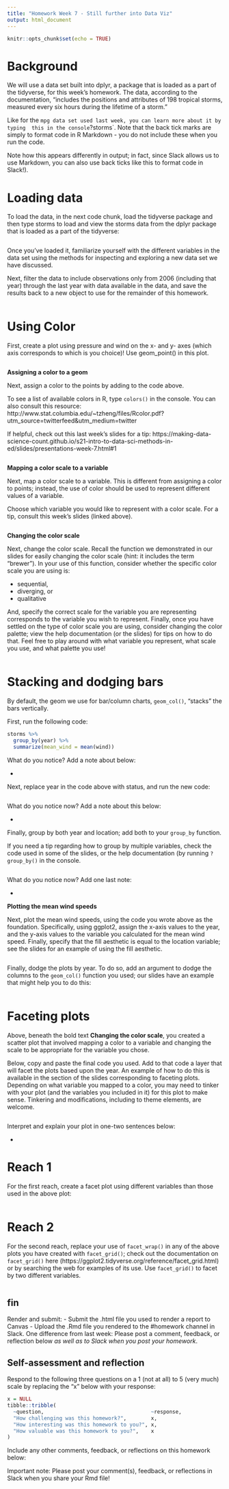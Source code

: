```yaml
---
title: "Homework Week 7 - Still further into Data Viz"
output: html_document
---
```


```r
knitr::opts_chunk$set(echo = TRUE)
```

# Background 

We will use a data set built into dplyr, a package that is loaded as a part of the
tidyverse, for this week's homework. The data, according to the documentation,
"includes the positions and attributes of 198 tropical storms, measured every six 
hours during the lifetime of a storm." 

Like for the `mpg data set used last week, you can learn more about it by typing 
this in the console `?storms`. Note that the back tick marks are simply to format
code in R Markdown - you do not include these when you run the code. 

Note how this appears differently in output; in fact, since Slack allows us to
use Markdown, you can also use back ticks like this to format code in Slack!).

# Loading data

To load the data, in the next code chunk, load the tidyverse package and then type
storms to load and view the storms data from the dplyr package that is loaded as a 
part of the tidyverse:

```r


```

Once you've loaded it, familiarize yourself with the different variables in the
data set using the methods for inspecting and exploring a new data set we have 
discussed.

Next, filter the data to include observations only from 2006 (including that year)
through the last year with data available in the data, and save the results back
to a new object to use for the remainder of this homework.

```r


```

# Using Color

First, create a plot using pressure and wind on the x- and y- axes (which axis 
corresponds to which is you choice)! Use geom_point() in this plot.

```r

```

**Assigning a color to a geom**

Next, assign a color to the points by adding to the code above.

To see a list of available colors in R, type `colors()` in the console. You can also consult this resource: http://www.stat.columbia.edu/~tzheng/files/Rcolor.pdf?utm_source=twitterfeed&utm_medium=twitter

If helpful, check out this last week's slides for a tip: https://making-data-science-count.github.io/s21-intro-to-data-sci-methods-in-ed/slides/presentations-week-7.html#1

```r

```

**Mapping a color scale to a variable**

Next, map a color scale to a variable. This is different from assigning a color
to points; instead, the use of color should be used to represent different values
of a variable. 

Choose which variable you would like to represent with a color scale. For a tip,
consult this week's slides (linked above).

```r


```

**Changing the color scale**

Next, change the color scale. Recall the function we demonstrated in our slides
for easily changing the color scale (hint: it includes the term "brewer"). In your
use of this function, consider whether the specific color scale you are using is:

- sequential,
- diverging, or
- qualitative

And, specify the correct scale for the variable you are representing corresponds 
to the variable you wish to represent. Finally, once you have settled on the type of 
color scale you are using, consider changing the color palette; view the help documentation 
(or the slides) for tips on how to do that. Feel free to play around with what 
variable you represent, what scale you use, and what palette you use!

```r

```

# Stacking and dodging bars

By default, the geom we use for bar/column charts, `geom_col()`, "stacks" the bars 
vertically. 

First, run the following code:

```r
storms %>% 
  group_by(year) %>% 
  summarize(mean_wind = mean(wind))
```

What do you notice? Add a note about below:

- 

Next, replace year in the code above with status, and run the new code:

```r

```

What do you notice now? Add a note about this below:

- 

Finally, group by both year and location; add both to your `group_by` function.

If you need a tip regarding how to group by multiple variables, check the code 
used in some of the slides, or the help documentation (by running `?group_by()`
in the console.

```r

```

What do you notice now? Add one last note:

- 

**Plotting the mean wind speeds**

Next, plot the mean wind speeds, using the code you wrote above as the 
foundation. Specifically, using ggplot2, assign the x-axis values to the year,
and the y-axis values to the variable you calculated for the mean wind speed. 
Finally, specify that the fill aesthetic is equal to the location variable; see 
the slides for an example of using the fill aesthetic.

```r

```

Finally, dodge the plots by year. To do so, add an argument to dodge the columns
to the `geom_col()` function you used; our slides have an example that might help
you to do this:

```r

```

# Faceting plots

Above, beneath the bold text **Changing the color scale**, you created a scatter plot
that involved mapping a color to a variable and changing the scale to be appropriate
for the variable you chose. 

Below, copy and paste the final code you used. Add to that code a layer that will
facet the plots based upon the year. An example of how to do this is available in 
the section of the slides corresponding to faceting plots. Depending on what variable
you mapped to a color, you may need to tinker with your plot (and the variables you 
included in it) for this plot to make sense. Tinkering and modifications, including
to theme elements, are welcome.

```r

```

Interpret and explain your plot in one-two sentences below:

- 

# Reach 1

For the first reach, create a facet plot using different variables than those
used in the above plot:

```r

```

# Reach 2

For the second reach, replace your use of `facet_wrap()` in any of the above plots
you have created with `facet_grid()`; check out the documentation on `facet_grid()`
here (https://ggplot2.tidyverse.org/reference/facet_grid.html) or by searching the
web for examples of its use. Use `facet_grid()` to facet by two different variables.

```r

```

## fin

Render and submit:
- Submit the .html file you used to render a report to Canvas - Upload the .Rmd
file you rendered to the #homework channel in Slack.
One difference from last week: Please post a comment, feedback, or reflection
below *as well as to Slack when you post your homework*.

## Self-assessment and reflection

Respond to the following three questions on a 1 (not at all) to 5 (very much)
scale by replacing the "x" below with your response:

```r
x = NULL
tibble::tribble(
  ~question,                                   ~response,
  "How challenging was this homework?",        x,
  "How interesting was this homework to you?", x,
  "How valuable was this homework to you?",    x
)
```

Include any other comments, feedback, or reflections on this homework below:


Important note: Please post your comment(s), feedback, or reflections in Slack
when you share your Rmd file!